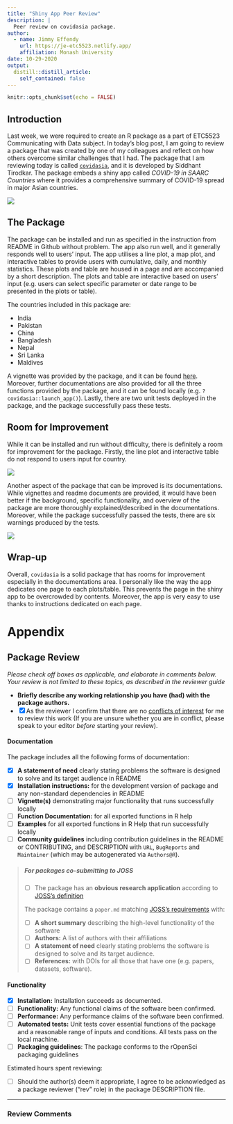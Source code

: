 ```yaml
---
title: "Shiny App Peer Review"
description: |
  Peer review on covidasia package.
author:
  - name: Jimmy Effendy 
    url: https://je-etc5523.netlify.app/
    affiliation: Monash University
date: 10-29-2020
output:
  distill::distill_article:
    self_contained: false
---
```


```r
knitr::opts_chunk$set(echo = FALSE)
```

## Introduction

Last week, we were required to create an R package as a part of
ETC5523 Communicating with Data subject. In today's blog post, 
I am going to review a package that was created by one of my 
colleagues and reflect on how others overcome similar challenges
that I had. The package that I am reviewing today is called 
[`covidasia`](https://github.com/etc5523-2020/r-package-assessment-Siddhant-96),
and it is developed by Siddhant Tirodkar. The package embeds a shiny app called 
*COVID-19 in SAARC Countries* where it  provides a comprehensive summary of 
COVID-19 spread in major Asian countries. 

![](covidasia-screenshot.PNG)


## The Package

The package can be installed and run as specified in the instruction from 
README in Github without problem. The app also run well, and it generally
responds well to users' input. The app utilises a line plot, 
a map plot, and interactive tables to provide users with cumulative, 
daily, and monthly statistics. These plots and table are housed in a page
and are accompanied by a short description. The plots and table are interactive
based on users' input (e.g. users can select specific parameter or date range
to be presented in the plots or table).

The countries included in this package are:

* India
* Pakistan
* China
* Bangladesh
* Nepal
* Sri Lanka
* Maldives

A vignette was provided by the package, and it can be found 
[here](https://etc5523-2020.github.io/r-package-assessment-Siddhant-96/).
Moreover, further documentations are also provided for all the three functions
provided by the package, and it can be found locally (e.g. `?covidasia::launch_app()`).
Lastly, there are two unit tests deployed in the package, and the package
successfully pass these tests.

## Room for Improvement

While it can be installed and run without difficulty, there is definitely a
room for improvement for the package. Firstly, the line plot and interactive
table do not respond to users input for country.

![](covidasia-country.png)

Another aspect of the package that can be improved is its documentations.
While vignettes and readme documents are provided, it would have been 
better if the background, specific functionality, and overview
of the package are more thoroughly explained/described in the documentations.
Moreover, while the package successfully passed the tests, there are six warnings
produced by the tests.

![](test-result.PNG)

## Wrap-up

Overall, `covidasia` is a solid package that has rooms for improvement especially
in the documentations area. I personally like the way the app dedicates one page to 
each plots/table. This prevents the page in the shiny app to be overcrowded by contents.
Moreover, the app is very easy to use thanks to instructions dedicated on each page.

# Appendix

## Package Review

*Please check off boxes as applicable, and elaborate in comments below.  Your review is not limited to these topics, as described in the reviewer guide*

- **Briefly describe any working relationship you have (had) with the package authors.**
- [x] As the reviewer I confirm that there are no [conflicts of interest](https://devguide.ropensci.org/policies.html#coi) for me to review this work (If you are unsure whether you are in conflict, please speak to your editor _before_ starting your review).

#### Documentation

The package includes all the following forms of documentation:

- [x] **A statement of need** clearly stating problems the software is designed to solve and its target audience in README
- [x] **Installation instructions:** for the development version of package and any non-standard dependencies in README
- [ ] **Vignette(s)** demonstrating major functionality that runs successfully locally
- [ ] **Function Documentation:** for all exported functions in R help
- [ ] **Examples** for all exported functions in R Help that run successfully locally
- [ ] **Community guidelines** including contribution guidelines in the README or CONTRIBUTING, and DESCRIPTION with `URL`, `BugReports` and `Maintainer` (which may be autogenerated via `Authors@R`).

>##### For packages co-submitting to JOSS
>
>- [ ] The package has an **obvious research application** according to [JOSS's definition](https://joss.theoj.org/about#submission_requirements)
>
>The package contains a `paper.md` matching [JOSS's requirements](https://joss.theoj.org/about#paper_structure) with:
>
>- [ ] **A short summary** describing the high-level functionality of the software
>- [ ] **Authors:**  A list of authors with their affiliations
>- [ ] **A statement of need** clearly stating problems the software is designed to solve and its target audience.
>- [ ] **References:** with DOIs for all those that have one (e.g. papers, datasets, software).

#### Functionality

- [x] **Installation:** Installation succeeds as documented.
- [ ] **Functionality:** Any functional claims of the software been confirmed.
- [ ] **Performance:** Any performance claims of the software been confirmed.
- [ ] **Automated tests:** Unit tests cover essential functions of the package
   and a reasonable range of inputs and conditions. All tests pass on the local machine.
- [ ] **Packaging guidelines**: The package conforms to the rOpenSci packaging guidelines

Estimated hours spent reviewing:

- [ ] Should the author(s) deem it appropriate, I agree to be acknowledged as a package reviewer ("rev" role) in the package DESCRIPTION file.

---

### Review Comments
